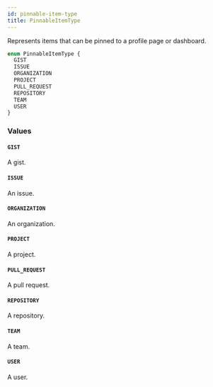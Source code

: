 ```yaml
---
id: pinnable-item-type
title: PinnableItemType
---
```


Represents items that can be pinned to a profile page or dashboard.

```graphql
enum PinnableItemType {
  GIST
  ISSUE
  ORGANIZATION
  PROJECT
  PULL_REQUEST
  REPOSITORY
  TEAM
  USER
}
```

### Values

#### `GIST`

A gist.

#### `ISSUE`

An issue.

#### `ORGANIZATION`

An organization.

#### `PROJECT`

A project.

#### `PULL_REQUEST`

A pull request.

#### `REPOSITORY`

A repository.

#### `TEAM`

A team.

#### `USER`

A user.
